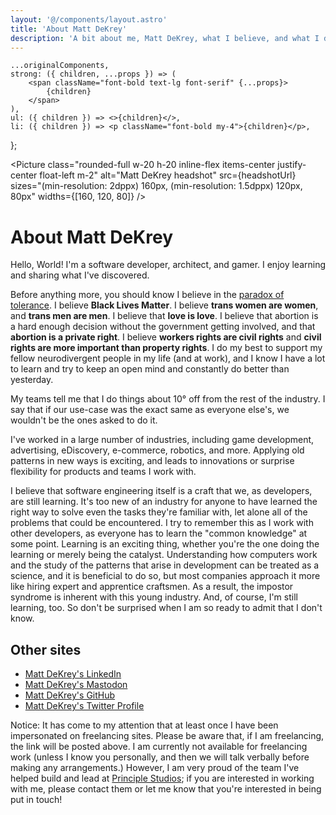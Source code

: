 ```yaml
---
layout: '@/components/layout.astro'
title: 'About Matt DeKrey'
description: 'A bit about me, Matt DeKrey, what I believe, and what I do'
---
```




	...originalComponents,
	strong: ({ children, ...props }) => (
		<span className="font-bold text-lg font-serif" {...props}>
			{children}
		</span>
	),
	ul: ({ children }) => <>{children}</>,
	li: ({ children }) => <p className="font-bold my-4">{children}</p>,
};

<Picture class="rounded-full w-20 h-20 inline-flex items-center justify-center float-left m-2"
	alt="Matt DeKrey headshot"
	src={headshotUrl}
	sizes="(min-resolution: 2dppx) 160px, (min-resolution: 1.5dppx) 120px, 80px"
	widths={[160, 120, 80]}
	/>

# About Matt DeKrey

Hello, World! I'm a software developer, architect, and gamer. I enjoy learning and sharing what I've discovered.

Before anything more, you should know I believe in the
[paradox of tolerance](https://en.wikipedia.org/wiki/Paradox_of_tolerance).
I believe **Black Lives Matter**. I believe **trans women are women**, and
**trans men are men**. I believe that **love is love**. I believe that abortion
is a hard enough decision without the government getting involved, and that
**abortion is a private right**. I believe **workers rights are civil rights**
and **civil rights are more important than property rights**. I do my best to
support my fellow neurodivergent people in my life (and at work), and I know I
have a lot to learn and try to keep an open mind and constantly do better than
yesterday.

My teams tell me that I do things about 10° off from the rest of the industry.
I say that if our use-case was the exact same as everyone else's, we wouldn't be
the ones asked to do it.

I've worked in a large number of industries, including game development,
advertising, eDiscovery, e-commerce, robotics, and more. Applying old patterns
in new ways is exciting, and leads to innovations or surprise flexibility for
products and teams I work with.

I believe that software engineering itself is a craft that we, as developers, are still learning. It's too new
of an industry for anyone to have learned the right way to solve even the tasks they're familiar with, let alone
all of the problems that could be encountered. I try to remember this as I work with other developers, as
everyone has to learn the "common knowledge" at some point. Learning is an exciting thing, whether you're the
one doing the learning or merely being the catalyst. Understanding how computers work and the study of the
patterns that arise in development can be treated as a science, and it is beneficial to do so, but most
companies approach it more like hiring expert and apprentice craftsmen. As a result, the impostor syndrome is
inherent with this young industry. And, of course, I'm still learning, too. So don't be surprised when I am so
ready to admit that I don't know.

## Other sites

- [Matt DeKrey's LinkedIn](https://www.linkedin.com/in/mattdekrey/)
- [Matt DeKrey's Mastodon](https://hachyderm.io/@mdekrey)
- [Matt DeKrey's GitHub](https://github.com/mdekrey)
- [Matt DeKrey's Twitter Profile](https://twitter.com/mdekrey)

<span className="font-bold text-red-700">Notice: </span>It has come to my
attention that at least once I have been impersonated on freelancing sites.
Please be aware that, if I am freelancing, the link will be posted above. I am
currently not available for freelancing work (unless I know you personally, and
then we will talk verbally before making any arrangements.) However, I am very
proud of the team I've helped build and lead at [Principle
Studios](https://principlestudios.com); if you are interested in working with
me, please contact them or let me know that you're interested in being put in
touch!
